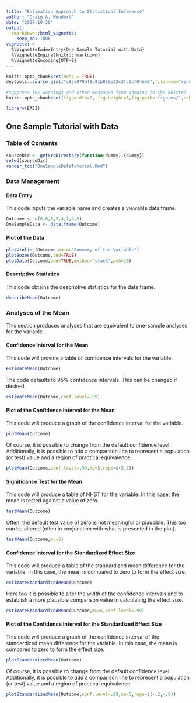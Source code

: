 ```yaml
---
title: "Estimation Approach to Statistical Inference"
author: "Craig A. Wendorf"
date: "2020-10-20"
output: 
  rmarkdown::html_vignette:
    keep_md: TRUE
vignette: >
  %\VignetteIndexEntry{One Sample Tutorial with Data}
  %\VignetteEngine{knitr::rmarkdown}
  %\VignetteEncoding{UTF-8}
---
```


```r
knitr::opts_chunk$set(echo = TRUE)
devtools::source_gist("c83e078bf8c81b035e32c3fc0cf04ee8",filename="render_toc.R")
```

```r
#suppress the warnings and other messages from showing in the knitted file.
knitr::opts_chunk$set(fig.width=7, fig.height=5,fig.path='figures/',echo=TRUE,warning=FALSE,message=FALSE)
```

```r
library(EASI)
```

## One Sample Tutorial with Data

### Table of Contents

```r
sourceDir <- getSrcDirectory(function(dummy) {dummy})
setwd(sourceDir)
render_toc("OneSampleDataTutorial.Rmd")
```

### Data Management

#### Data Entry

This code inputs the variable name and creates a viewable data frame.
```r
Outcome <- c(0,0,3,5,4,7,4,9)
OneSampleData <- data.frame(Outcome)
```

#### Plot of the Data

```r
plotViolins(Outcome,main="Summary of the Variable")
plotBoxes(Outcome,add=TRUE)
plotData(Outcome,add=TRUE,method="stack",pch=16)
```

#### Descriptive Statistics

This code obtains the descriptive statistics for the data frame.
```r
describeMean(Outcome)
```

### Analyses of the Mean

This section produces analyses that are equivalent to one-sample analyses for the variable.

#### Confidence Interval for the Mean

This code will provide a table of confidence intervals for the variable.
```r
estimateMean(Outcome)
```

The code defaults to 95% confidence intervals. This can be changed if desired.
```r
estimateMean(Outcome,conf.level=.99)
```

#### Plot of the Confidence Interval for the Mean

This code will produce a graph of the confidence interval for the variable.
```r
plotMean(Outcome)
```

Of course, it is possible to change from the default confidence level. Additionally, it is possible to add a comparison line to represent a population (or test) value and a region of practical equivalence.
```r
plotMean(Outcome,conf.level=.99,mu=5,rope=c(3,7))
```

#### Significance Test for the Mean

This code will produce a table of NHST for the variable. In this case, the mean is tested against a value of zero.
```r
testMean(Outcome)
```

Often, the default test value of zero is not meaningful or plausible. This too can be altered (often in conjunction with what is presented in the plot).
```r
testMean(Outcome,mu=5)
```

#### Confidence Interval for the Standardized Effect Size

This code will produce a table of the standardized mean difference for the variable. In this case, the mean is compared to zero to form the effect size.
```r
estimateStandardizedMean(Outcome)
```

Here too it is possible to alter the width of the confidence intervals and to establish a more plausible comparison value in calculating the effect size.
```r
estimateStandardizedMean(Outcome,mu=5,conf.level=.99)
```

#### Plot of the Confidence Interval for the Standardized Effect Size

This code will produce a graph of the confidence interval of the standardized mean difference for the variable. In this case, the mean is compared to zero to form the effect size.
```r
plotStandardizedMean(Outcome)
```

Of course, it is possible to change from the default confidence level. Additionally, it is possible to add a comparison line to represent a population (or test) value and a region of practical equivalence.
```r
plotStandardizedMean(Outcome,conf.level=.99,mu=5,rope=c(-.2,-.8))
```
